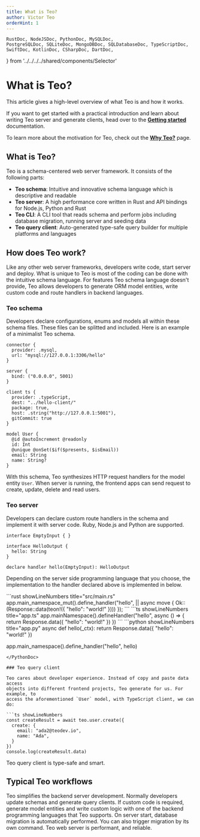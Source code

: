 ```yaml
---
title: What is Teo?
author: Victor Teo
orderHint: 1
---
```


    RustDoc, NodeJSDoc, PythonDoc, MySQLDoc,
    PostgreSQLDoc, SQLiteDoc, MongoDBDoc, SQLDatabaseDoc, TypeScriptDoc,
    SwiftDoc, KotlinDoc, CSharpDoc, DartDoc,
} from '../../../../shared/components/Selector'

# What is Teo?

This article gives a high-level overview of what Teo is and how it works.

If you want to get started with a practical introduction and learn about
writing Teo server and generate clients, head over to the
**[Getting started](/getting-started)** documentation.

To learn more about the motivation for Teo, check out the
**[Why Teo?](/concepts/overview/why-teo)** page.

## What is Teo?

Teo is a schema-centered web server framework. It consists of the following 
parts:

- **Teo schema**: Intuitive and innovative schema language which is descriptive
and readable
- **Teo server**: A high performance core written in Rust and API bindings for
Node.js, Python and Rust
- **Teo CLI**: A CLI tool that reads schema and perform jobs including database 
migration, running server and seeding data
- **Teo query client**: Auto-generated type-safe query builder for multiple
platforms and languages

## How does Teo work?

Like any other web server frameworks, developers write code, start server and
deploy. What is unique to Teo is most of the coding can be done with the
intuitive schema language. For features Teo schema language doesn't provide,
Teo allows developers to generate ORM model entities, write custom code and 
route handlers in backend languages.

### Teo schema

Developers declare configurations, enums and models all within these schema
files. These files can be splitted and included. Here is an example of a
minimalist Teo schema.

```teo showLineNumbers title="schema.teo"
connector {
  provider: .mysql,
  url: "mysql://127.0.0.1:3306/hello"
}

server {
  bind: ("0.0.0.0", 5001)
}

client ts {
  provider: .typeScript,
  dest: "../hello-client/"
  package: true,
  host: .string("http://127.0.0.1:5001"),
  gitCommit: true
}

model User {
  @id @autoIncrement @readonly
  id: Int
  @unique @onSet($if($presents, $isEmail))
  email: String
  name: String?
}
```

With this schema, Teo synthesizes HTTP request handlers for the model entity
`User`. When server is running, the frontend apps can send request to create,
update, delete and read users.

### Teo server

Developers can declare custom route handlers in the schema and implement it
with server code. Ruby, Node.js and Python are supported.

```teo showLineNumbers title="schema.teo"
interface EmptyInput { }

interface HelloOutput {
  hello: String
}

declare handler hello(EmptyInput): HelloOutput
```

Depending on the server side programming language that you choose, the 
implementation to the handler declared above is implemented in below.

<RustDoc>
```rust showLineNumbers title="src/main.rs"
app.main_namespace_mut().define_handler("hello", || async move {
  Ok::<Response, Error>(Response::data(teon!({ "hello": "world!" })))
});
```
</RustDoc>
<NodeJSDoc>
```ts showLineNumbers title="app.ts"
app.mainNamespace().defineHandler("hello", async () => {
  return Response.data({ "hello": "world!" })
})
```
</NodeJSDoc>
<PythonDoc>
```python showLineNumbers title="app.py"
async def hello(_ctx):
  return Response.data({ "hello": "world!" })

app.main_namespace().define_handler("hello", hello)
```
</PythonDoc>

### Teo query client

Teo cares about developer experience. Instead of copy and paste data access
objects into different frontend projects, Teo generate for us. For example, to
access the aforementioned `User` model, with TypeScript client, we can do:

```ts showLineNumbers
const createResult = await teo.user.create({
  create: {
    email: "ada2@teodev.io",
    name: "Ada",
  }
})
console.log(createResult.data)
```

Teo query client is type-safe and smart.

## Typical Teo workflows

Teo simplifies the backend server development. Normally developers
update schemas and generate query clients. If custom code is required, generate 
model entities and write custom logic with one of the backend programming 
languages that Teo supports. On server start, database migration is 
automatically performed. You can also trigger migration by its own command. 
Teo web server is performant, and reliable.

<PrevNext />
